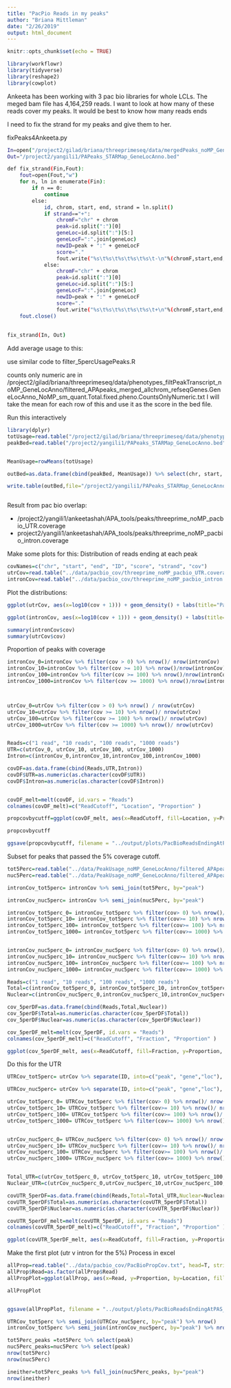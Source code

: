 ```yaml
---
title: "PacPio Reads in my peaks"
author: "Briana Mittleman"
date: "2/26/2019"
output: html_document
---
```


```r
knitr::opts_chunk$set(echo = TRUE)
```


```r
library(workflowr)
library(tidyverse)
library(reshape2)
library(cowplot)
```

Ankeeta has been working with 3 pac bio libraries for whole LCLs. The meged bam file has 4,164,259 reads. I want to look at how many of these reads cover my peaks. It would be best to know how many reads ends 

I need to fix the strand for my peaks and give them to her.  


fixPeaks4Ankeeta.py
```bash
In=open("/project2/gilad/briana/threeprimeseq/data/mergedPeaks_noMP_GeneLoc/Filtered_APApeaks_merged_allchrom_noMP.sort.named.noCHR_geneLocParsed_withAnno.SAF","r")
Out="/project2/yangili1/PAPeaks_STARMap_GeneLocAnno.bed"

def fix_strand(Fin,Fout):
    fout=open(Fout,"w")
    for n, ln in enumerate(Fin):
        if n == 0: 
            continue
        else: 
            id, chrom, start, end, strand = ln.split()
            if strand=="+":
                chromF="chr" + chrom
                peak=id.split(":")[0]
                geneLoc=id.split(":")[5:]
                geneLocF=":".join(geneLoc)
                newID=peak + ":" + geneLocF
                score="."
                fout.write("%s\t%s\t%s\t%s\t%s\t-\n"%(chromF,start,end,newID,score))
            else:
                chromF="chr" + chrom
                peak=id.split(":")[0]
                geneLoc=id.split(":")[5:]
                geneLocF=":".join(geneLoc)
                newID=peak + ":" + geneLocF
                score="."
                fout.write("%s\t%s\t%s\t%s\t%s\t+\n"%(chromF,start,end,newID,score))
    fout.close()
    
    
fix_strand(In, Out)
```

Add average usage to this:  


use similar code to filter_5percUsagePeaks.R


counts only numeric are in /project2/gilad/briana/threeprimeseq/data/phenotypes_filtPeakTranscript_noMP_GeneLocAnno/filtered_APApeaks_merged_allchrom_refseqGenes.GeneLocAnno_NoMP_sm_quant.Total.fixed.pheno.CountsOnlyNumeric.txt 
I will take the mean for each row of this and use it as the score in the bed file.  

Run this interactively 
```r

library(dplyr)
totUsage=read.table("/project2/gilad/briana/threeprimeseq/data/phenotypes_filtPeakTranscript_noMP_GeneLocAnno/filtered_APApeaks_merged_allchrom_refseqGenes.GeneLocAnno_NoMP_sm_quant.Total.fixed.pheno.CountsOnlyNumeric.txt", header=F)
peakBed=read.table("/project2/yangili1/PAPeaks_STARMap_GeneLocAnno.bed", header=F, col.names = c("chr", "start", "end", "ID", "score", "strand"), stringsAsFactors = F)


MeanUsage=rowMeans(totUsage)

outBed=as.data.frame(cbind(peakBed, MeanUsage)) %>% select(chr, start, end, ID, MeanUsage, strand)

write.table(outBed,file="/project2/yangili1/PAPeaks_STARMap_GeneLocAnno_withMeanUsage.bed", row.names=F, col.names=F, quote = F, sep="\t")  



```


Result from pac bio overlap:

* /project2/yangili1/ankeetashah/APA_tools/peaks/threeprime_noMP_pacbio_UTR.coverage
* project2/yangili1/ankeetashah/APA_tools/peaks/threeprime_noMP_pacbio_intron.coverage


Make some plots for this: Distribution of reads ending at each peak  


```r
covNames=c("chr", "start", "end", "ID", "score", "strand", "cov")
utrCov=read.table("../data/pacbio_cov/threeprime_noMP_pacbio_UTR.coverage", stringsAsFactors = F, col.names = covNames)
intronCov=read.table("../data/pacbio_cov/threeprime_noMP_pacbio_intron.coverage", stringsAsFactors = F,col.names = covNames) %>% separate(ID, into=c("peak", "gene","loc"), sep=":") %>% filter(loc=="intron")
```

Plot the distributions:  

```r
ggplot(utrCov, aes(x=log10(cov + 1))) + geom_density() + labs(title="PacBio reads ending at each UTR peak", x="log10(nReads+1)")
```

```r
ggplot(intronCov, aes(x=log10(cov + 1))) + geom_density() + labs(title="PacBio reads ending at each intronic peak", x="log10(nReads+1)")
```
```r
summary(intronCov$cov)
summary(utrCov$cov)
```


Proportion of peaks with coverage 

```r
intronCov_0=intronCov %>% filter(cov > 0) %>% nrow()/ nrow(intronCov)
intronCov_10=intronCov %>% filter(cov >= 10) %>% nrow()/nrow(intronCov)
intronCov_100=intronCov %>% filter(cov >= 100) %>% nrow()/nrow(intronCov)
intronCov_1000=intronCov %>% filter(cov >= 1000) %>% nrow()/nrow(intronCov)



utrCov_0=utrCov %>% filter(cov > 0) %>% nrow() / nrow(utrCov)
utrCov_10=utrCov %>% filter(cov >= 10) %>% nrow()/ nrow(utrCov)
utrCov_100=utrCov %>% filter(cov >= 100) %>% nrow()/ nrow(utrCov)
utrCov_1000=utrCov %>% filter(cov >= 1000) %>% nrow()/ nrow(utrCov)


Reads=c("1 read", "10 reads", "100 reads", "1000 reads")
UTR=c(utrCov_0, utrCov_10, utrCov_100, utrCov_1000)
Intron=c(intronCov_0,intronCov_10,intronCov_100,intronCov_1000)

covDF=as.data.frame(cbind(Reads,UTR,Intron))
covDF$UTR=as.numeric(as.character(covDF$UTR))
covDF$Intron=as.numeric(as.character(covDF$Intron))


covDF_melt=melt(covDF, id.vars = "Reads")
colnames(covDF_melt)=c("ReadCutoff", "Location", "Proportion" )

```

```r
propcovbycutff=ggplot(covDF_melt, aes(x=ReadCutoff, fill=Location, y=Proportion, by=Location)) + geom_bar(position="dodge",stat="identity" ) + labs(y="Proportion of PAS covered", x="At least X reads ending at PAS", title="Proportion of PAS with PacBio read ending in it") + scale_fill_manual(values=c("blue","red")) + annotate("text", label="UTR PAS = 29,687", x="1000 reads", y=.7) + annotate("text", label="Intronic PAS = 87,733", x="1000 reads", y=.6)

propcovbycutff

ggsave(propcovbycutff, filename = "../output/plots/PacBioReadsEndingAtPAS.png")
```


Subset for peaks that passed the 5% coverage cutoff.  

```r
tot5Perc=read.table("../data/PeakUsage_noMP_GeneLocAnno/filtered_APApeaks_merged_allchrom_refseqGenes.GeneLocAnno.NoMP_sm_quant.Total_fixed.pheno.5percPeaks.txt", stringsAsFactors = F, col.names = c("chr", "start", "end", "gene", "strand", "peak", "avgUsage"))
nuc5Perc=read.table("../data/PeakUsage_noMP_GeneLocAnno/filtered_APApeaks_merged_allchrom_refseqGenes.GeneLocAnno.NoMP_sm_quant.Nuclear_fixed.pheno.5percPeaks.txt",col.names = c("chr", "start", "end", "gene", "strand", "peak", "avgUsage"),stringsAsFactors = F)
```


```r
intronCov_tot5perc= intronCov %>% semi_join(tot5Perc, by="peak")

intronCov_nuc5perc= intronCov %>% semi_join(nuc5Perc, by="peak")
```


```r
intronCov_tot5perc_0= intronCov_tot5perc %>% filter(cov> 0) %>% nrow()/ nrow(intronCov_tot5perc)
intronCov_tot5perc_10= intronCov_tot5perc %>% filter(cov>= 10) %>% nrow()/ nrow(intronCov_tot5perc)
intronCov_tot5perc_100= intronCov_tot5perc %>% filter(cov>= 100) %>% nrow()/ nrow(intronCov_tot5perc)
intronCov_tot5perc_1000= intronCov_tot5perc %>% filter(cov>= 1000) %>% nrow()/ nrow(intronCov_tot5perc)


intronCov_nuc5perc_0= intronCov_nuc5perc %>% filter(cov> 0) %>% nrow()/ nrow(intronCov_nuc5perc)
intronCov_nuc5perc_10= intronCov_nuc5perc %>% filter(cov>= 10) %>% nrow()/ nrow(intronCov_nuc5perc)
intronCov_nuc5perc_100= intronCov_nuc5perc %>% filter(cov>= 100) %>% nrow()/ nrow(intronCov_nuc5perc)
intronCov_nuc5perc_1000= intronCov_nuc5perc %>% filter(cov>= 1000) %>% nrow()/ nrow(intronCov_nuc5perc)

Reads=c("1 read", "10 reads", "100 reads", "1000 reads")
Total=c(intronCov_tot5perc_0, intronCov_tot5perc_10, intronCov_tot5perc_100, intronCov_tot5perc_1000)
Nuclear=c(intronCov_nuc5perc_0,intronCov_nuc5perc_10,intronCov_nuc5perc_100,intronCov_nuc5perc_1000)

cov_5perDF=as.data.frame(cbind(Reads,Total,Nuclear))
cov_5perDF$Total=as.numeric(as.character(cov_5perDF$Total))
cov_5perDF$Nuclear=as.numeric(as.character(cov_5perDF$Nuclear))

cov_5perDF_melt=melt(cov_5perDF, id.vars = "Reads")
colnames(cov_5perDF_melt)=c("ReadCutoff", "Fraction", "Proportion" )

```


```r
ggplot(cov_5perDF_melt, aes(x=ReadCutoff, fill=Fraction, y=Proportion, by=Fraction)) + geom_bar(position="dodge",stat="identity" ) + labs(y="Proportion of PAS covered", x="At least X reads ending at PAS", title="Proportion of PAS with PacBio read ending in it \n Intron PAS with 5% mean Usage") + scale_fill_brewer(palette = "Set1") + annotate("text", label="Total PAS = 16,662", x="1000 reads", y=.28) + annotate("text", label="Nuclear PAS = 18,829", x="1000 reads", y=.25)
```

Do this for the UTR  

```r
UTRCov_tot5perc= utrCov %>% separate(ID, into=c("peak", "gene","loc"), sep=":") %>% semi_join(tot5Perc, by="peak")

UTRCov_nuc5perc= utrCov %>% separate(ID, into=c("peak", "gene","loc"), sep=":") %>% semi_join(nuc5Perc, by="peak")
```
  


```r
utrCov_tot5perc_0= UTRCov_tot5perc %>% filter(cov> 0) %>% nrow()/ nrow(UTRCov_tot5perc)
utrCov_tot5perc_10= UTRCov_tot5perc %>% filter(cov>= 10) %>% nrow()/ nrow(UTRCov_tot5perc)
utrCov_tot5perc_100= UTRCov_tot5perc %>% filter(cov>= 100) %>% nrow()/ nrow(UTRCov_tot5perc)
utrCov_tot5perc_1000= UTRCov_tot5perc %>% filter(cov>= 1000) %>% nrow()/ nrow(UTRCov_tot5perc)


utrCov_nuc5perc_0= UTRCov_nuc5perc %>% filter(cov> 0) %>% nrow()/ nrow(UTRCov_nuc5perc)
utrCov_nuc5perc_10= UTRCov_nuc5perc %>% filter(cov>= 10) %>% nrow()/ nrow(UTRCov_nuc5perc)
utrCov_nuc5perc_100= UTRCov_nuc5perc %>% filter(cov>= 100) %>% nrow()/ nrow(UTRCov_nuc5perc)
utrCov_nuc5perc_1000= UTRCov_nuc5perc %>% filter(cov>= 1000) %>% nrow()/ nrow(UTRCov_nuc5perc)


Total_UTR=c(utrCov_tot5perc_0, utrCov_tot5perc_10, utrCov_tot5perc_100, utrCov_tot5perc_1000)
Nuclear_UTR=c(utrCov_nuc5perc_0,utrCov_nuc5perc_10,utrCov_nuc5perc_100,utrCov_nuc5perc_1000)

covUTR_5perDF=as.data.frame(cbind(Reads,Total=Total_UTR,Nuclear=Nuclear_UTR))
covUTR_5perDF$Total=as.numeric(as.character(covUTR_5perDF$Total))
covUTR_5perDF$Nuclear=as.numeric(as.character(covUTR_5perDF$Nuclear))

covUTR_5perDF_melt=melt(covUTR_5perDF, id.vars = "Reads")
colnames(covUTR_5perDF_melt)=c("ReadCutoff", "Fraction", "Proportion" )

```


```r
ggplot(covUTR_5perDF_melt, aes(x=ReadCutoff, fill=Fraction, y=Proportion, by=Fraction)) + geom_bar(position="dodge",stat="identity" ) + labs(y="Proportion of PAS covered", x="At least X reads ending at PAS", title="Proportion of PAS with PacBio read ending in it \n UTR PAS with 5% mean Usage") + scale_fill_brewer(palette = "Set1") + annotate("text", label="Total PAS = 5,984", x="1000 reads", y=.7) + annotate("text", label="Nuclear PAS = 6,793", x="1000 reads", y=.6)
```


Make the first plot (utr v intron for the 5%) 
Process in excel 

```r
allProp=read.table("../data/pacbio_cov/PacBioPropCov.txt", head=T, stringsAsFactors = F)
allProp$Read=as.factor(allProp$Read)
allPropPlot=ggplot(allProp, aes(x=Read, y=Proportion, by=Location, fill=Location)) + geom_bar(position="dodge",stat="identity" ) +facet_grid(~Fraction) + labs(y="Proportion of PAS covered", x="At least X reads ending at PAS", title="Proportion of PAS with PacBio read ending in it \n PAS with 5% mean Usage")+scale_fill_manual(values=c("red","blue"))

allPropPlot


ggsave(allPropPlot, filename = "../output/plots/PacBioReadsEndingAtPAS_5percCov.png")
```


```r
UTRCov_tot5perc %>% semi_join(UTRCov_nuc5perc, by="peak") %>% nrow()
intronCov_tot5perc %>% semi_join(intronCov_nuc5perc, by="peak") %>% nrow()
```


```r

  
tot5Perc_peaks =tot5Perc %>% select(peak)
nuc5Perc_peaks=nuc5Perc %>% select(peak)
nrow(tot5Perc)
nrow(nuc5Perc)

ineither=tot5Perc_peaks %>% full_join(nuc5Perc_peaks, by="peak")
nrow(ineither)
```

